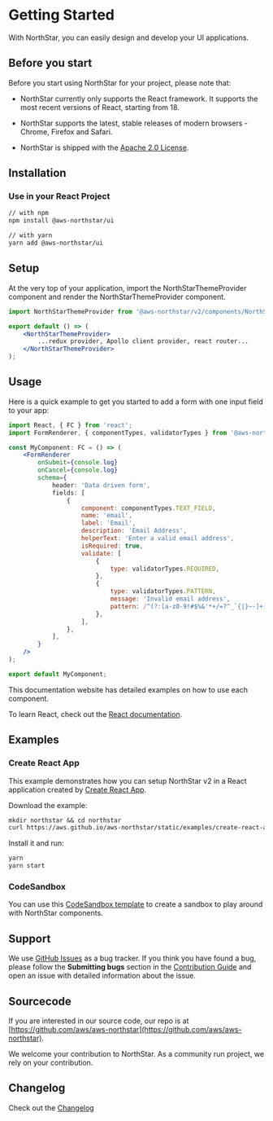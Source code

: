 
<Meta title="GettingStarted" />

# Getting Started

With NorthStar, you can easily design and develop your UI applications.

<!-- The following content will be copied to README file in build time. -->
<!-- Copy start -->

## Before you start

Before you start using NorthStar for your project, please note that:

* NorthStar currently only supports the React framework. It supports the most recent versions of React, starting from 18.

* NorthStar supports the latest, stable releases of modern browsers - Chrome, Firefox and Safari.

* NorthStar is shipped with the [Apache 2.0 License](https://www.apache.org/licenses/LICENSE-2.0).

## Installation

### Use in your React Project

```bash 
// with npm
npm install @aws-northstar/ui

// with yarn
yarn add @aws-northstar/ui
```

## Setup

At the very top of your application, import the NorthStarThemeProvider component and render the NorthStarThemeProvider component.

```jsx static
import NorthStarThemeProvider from '@aws-northstar/v2/components/NorthStarThemeProvider';

export default () => (
    <NorthStarThemeProvider>
        ...redux provider, Apollo client provider, react router...
    </NorthStarThemeProvider>
);
```

## Usage
Here is a quick example to get you started to add a form with one input field to your app:

```jsx static
import React, { FC } from 'react';
import FormRenderer, { componentTypes, validatorTypes } from '@aws-northstar/ui/components/FormRenderer';

const MyComponent: FC = () => (
    <FormRenderer 
        onSubmit={console.log} 
        onCancel={console.log}
        schema={
            header: 'Data driven form',
            fields: [
                {
                    component: componentTypes.TEXT_FIELD,
                    name: 'email',
                    label: 'Email',
                    description: 'Email Address',
                    helperText: 'Enter a valid email address',
                    isRequired: true,
                    validate: [
                        {
                            type: validatorTypes.REQUIRED,
                        },
                        {
                            type: validatorTypes.PATTERN,
                            message: 'Invalid email address',
                            pattern: /^(?:[a-z0-9!#$%&'*+/=?^_`{|}~-]+(?:\.[a-z0-9!#$%&'*+/=?^_`{|}~-]+)*|"(?:[\x01-\x08\x0b\x0c\x0e-\x1f\x21\x23-\x5b\x5d-\x7f]|\\[\x01-\x09\x0b\x0c\x0e-\x7f])*")@(?:(?:[a-z0-9](?:[a-z0-9-]*[a-z0-9])?\.)+[a-z0-9](?:[a-z0-9-]*[a-z0-9])?|\[(?:(?:25[0-5]|2[0-4][0-9]|[01]?[0-9][0-9]?)\.){3}(?:25[0-5]|2[0-4][0-9]|[01]?[0-9][0-9]?|[a-z0-9-]*[a-z0-9]:(?:[\x01-\x08\x0b\x0c\x0e-\x1f\x21-\x5a\x53-\x7f]|\\[\x01-\x09\x0b\x0c\x0e-\x7f])+)\])$/i,
                        },
                    ],
                },
            ],
        }
    />
);

export default MyComponent; 
```

This documentation website has detailed examples on how to use each component. 

To learn React, check out the [React documentation](https://reactjs.org/).

## Examples

### Create React App

This example demonstrates how you can setup NorthStar v2 in a React application created by [Create React App](https://reactjs.org/docs/create-a-new-react-app.html).  

Download the example:

```markdown
mkdir northstar && cd northstar
curl https://aws.github.io/aws-northstar/static/examples/create-react-app.tar.gz | tar -xz
```

Install it and run:

```markdown
yarn
yarn start
```

### CodeSandbox

You can use this [CodeSandbox template](https://codesandbox.io/s/github/aws/aws-northstar/tree/main/packages/examples/ui) to create a sandbox to play around with NorthStar components.

## Support

We use [GitHub Issues](https://github.com/aws/aws-northstar/issues) as a bug tracker. If you think you have found a bug, please follow the **Submitting bugs** section in the [Contribution Guide](https://github.com/aws/aws-northstar/blob/main/CONTRIBUTING.md) and open an issue with detailed information about the issue.

## Sourcecode

If you are interested in our source code, our repo is at [https://github.com/aws/aws-northstar](https://github.com/aws/aws-northstar).

We welcome your contribution to NorthStar. As a community run project, we rely on your contribution.

## Changelog

Check out the [Changelog](https://github.com/aws/aws-northstar/releases)


<!-- Copy stop -->
